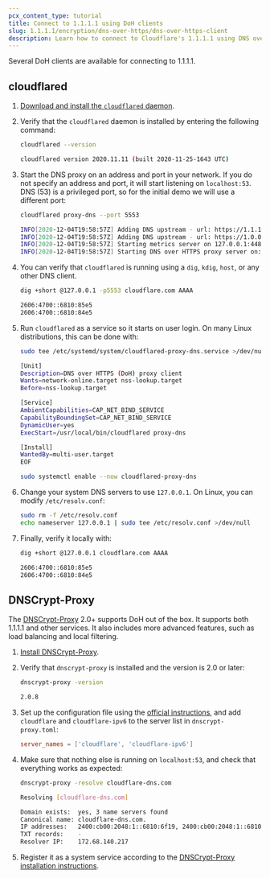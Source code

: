```yaml
---
pcx_content_type: tutorial
title: Connect to 1.1.1.1 using DoH clients
slug: 1.1.1.1/encryption/dns-over-https/dns-over-https-client
description: Learn how to connect to Cloudflare's 1.1.1.1 using DNS over HTTPS (DoH) clients.
---
```


Several DoH clients are available for connecting to 1.1.1.1.

## cloudflared

1. [Download and install the `cloudflared` daemon](/cloudflare-one/connections/connect-networks/downloads/).

2. Verify that the `cloudflared` daemon is installed by entering the following command:

   ```sh
   cloudflared --version
   ```

   ```sh output
   cloudflared version 2020.11.11 (built 2020-11-25-1643 UTC)
   ```

3. Start the DNS proxy on an address and port in your network. If you do not specify an address and port, it will start listening on `localhost:53`. DNS (53) is a privileged port, so for the initial demo we will use a different port:

   ```sh
   cloudflared proxy-dns --port 5553
   ```

   ```sh output
   INFO[2020-12-04T19:58:57Z] Adding DNS upstream - url: https://1.1.1.1/dns-query
   INFO[2020-12-04T19:58:57Z] Adding DNS upstream - url: https://1.0.0.1/dns-query
   INFO[2020-12-04T19:58:57Z] Starting metrics server on 127.0.0.1:44841/metrics
   INFO[2020-12-04T19:58:57Z] Starting DNS over HTTPS proxy server on: dns://localhost:5553
   ```

4. You can verify that `cloudflared` is running using a `dig`, `kdig`, `host`, or any other DNS client.

   ```sh
   dig +short @127.0.0.1 -p5553 cloudflare.com AAAA
   ```

   ```sh output
   2606:4700::6810:85e5
   2606:4700::6810:84e5
   ```

5. Run `cloudflared` as a service so it starts on user login. On many Linux distributions, this can be done with:

   ```sh
   sudo tee /etc/systemd/system/cloudflared-proxy-dns.service >/dev/null <<EOF
   ```

   ```sh output
   [Unit]
   Description=DNS over HTTPS (DoH) proxy client
   Wants=network-online.target nss-lookup.target
   Before=nss-lookup.target

   [Service]
   AmbientCapabilities=CAP_NET_BIND_SERVICE
   CapabilityBoundingSet=CAP_NET_BIND_SERVICE
   DynamicUser=yes
   ExecStart=/usr/local/bin/cloudflared proxy-dns

   [Install]
   WantedBy=multi-user.target
   EOF
   ```

   ```sh
   sudo systemctl enable --now cloudflared-proxy-dns
   ```

6. Change your system DNS servers to use `127.0.0.1`. On Linux, you can modify `/etc/resolv.conf`:

   ```sh
   sudo rm -f /etc/resolv.conf
   echo nameserver 127.0.0.1 | sudo tee /etc/resolv.conf >/dev/null
   ```

7. Finally, verify it locally with:

   ```sh
   dig +short @127.0.0.1 cloudflare.com AAAA
   ```

   ```sh output
   2606:4700::6810:85e5
   2606:4700::6810:84e5
   ```

## DNSCrypt-Proxy

The [DNSCrypt-Proxy](https://dnscrypt.info) 2.0+ supports DoH out of the box. It supports both 1.1.1.1 and other services. It also includes more advanced features, such as load balancing and local filtering.

1. [Install DNSCrypt-Proxy](https://github.com/jedisct1/dnscrypt-proxy/wiki/installation).

2. Verify that `dnscrypt-proxy` is installed and the version is 2.0 or later:

   ```sh
   dnscrypt-proxy -version
   ```

   ```sh output
   2.0.8
   ```

3. Set up the configuration file using the [official instructions](https://github.com/jedisct1/dnscrypt-proxy/wiki/installation#setting-up-dnscrypt-proxy), and add `cloudflare` and `cloudflare-ipv6` to the server list in `dnscrypt-proxy.toml`:

   ```toml
   server_names = ['cloudflare', 'cloudflare-ipv6']
   ```

4. Make sure that nothing else is running on `localhost:53`, and check that everything works as expected:

   ```sh
   dnscrypt-proxy -resolve cloudflare-dns.com
   ```

   ```sh output
   Resolving [cloudflare-dns.com]

   Domain exists:  yes, 3 name servers found
   Canonical name: cloudflare-dns.com.
   IP addresses:   2400:cb00:2048:1::6810:6f19, 2400:cb00:2048:1::6810:7019, 104.16.111.25, 104.16.112.25
   TXT records:    -
   Resolver IP:    172.68.140.217
   ```

5. Register it as a system service according to the [DNSCrypt-Proxy installation instructions](https://github.com/jedisct1/dnscrypt-proxy/wiki/installation).
